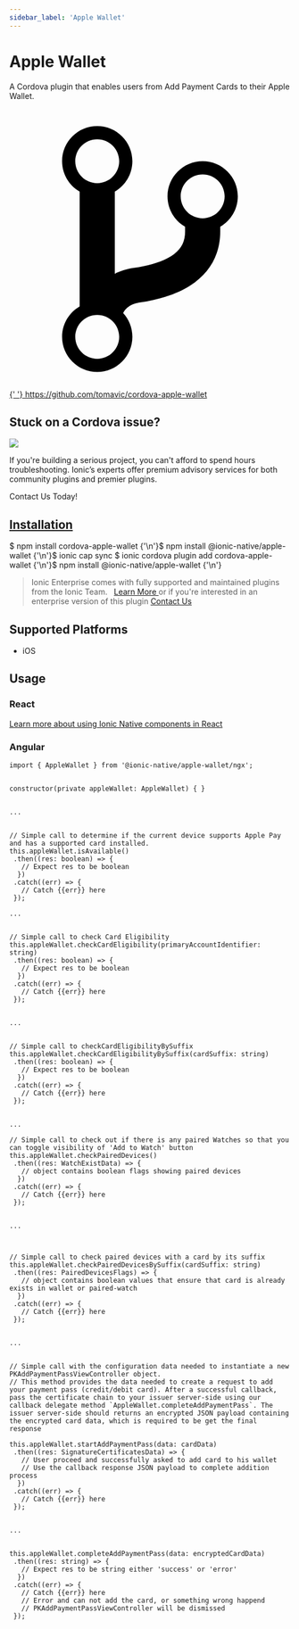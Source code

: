```yaml
---
sidebar_label: 'Apple Wallet'
---
```



# Apple Wallet

A Cordova plugin that enables users from Add Payment Cards to their Apple Wallet.

<p>
  <a href="https://github.com/tomavic/cordova-apple-wallet" target="_blank" rel="noopener" className="git-link">
    <svg viewBox="0 0 512 512">
      <path d="M416 160c0-35.3-28.7-64-64-64s-64 28.7-64 64c0 23.7 12.9 44.3 32 55.4v8.6c0 19.9-7.8 33.7-25.3 44.9-15.4 9.8-38.1 17.1-67.5 21.5-14 2.1-25.7 6-35.2 10.7V151.4c19.1-11.1 32-31.7 32-55.4 0-35.3-28.7-64-64-64S96 60.7 96 96c0 23.7 12.9 44.3 32 55.4v209.2c-19.1 11.1-32 31.7-32 55.4 0 35.3 28.7 64 64 64s64-28.7 64-64c0-16.6-6.3-31.7-16.7-43.1 1.9-4.9 9.7-16.3 29.4-19.3 38.8-5.8 68.9-15.9 92.3-30.8 36-22.8 55-57 55-98.8v-8.6c19.1-11.1 32-31.7 32-55.4zM160 56c22.1 0 40 17.9 40 40s-17.9 40-40 40-40-17.9-40-40 17.9-40 40-40zm0 400c-22.1 0-40-17.9-40-40s17.9-40 40-40 40 17.9 40 40-17.9 40-40 40zm192-256c-22.1 0-40-17.9-40-40s17.9-40 40-40 40 17.9 40 40-17.9 40-40 40z"></path>
    </svg>{' '}
    https://github.com/tomavic/cordova-apple-wallet
  </a>
</p>

<h2>Stuck on a Cordova issue?</h2>
<DocsCard
  className="cordova-ee-card"
  header="Don't waste precious time on plugin issues."
  href="https://ionicframework.com/sales?product_of_interest=Ionic%20Native"
>
  <div>
    <img src={require('./_assets/img/native-cordova-bot.png').default} class="cordova-ee-img" />
    <p>
      If you're building a serious project, you can't afford to spend hours troubleshooting. Ionic’s experts offer
      premium advisory services for both community plugins and premier plugins.
    </p>
    <DocsButton className="native-ee-detail">Contact Us Today!</DocsButton>
  </div>
</DocsCard>

<h2 id="installation">
  <a href="#installation">Installation</a>
</h2>
<Tabs
  groupId="runtime"
  defaultValue="Capacitor"
  values={[
    { value: 'Capacitor', label: 'Capacitor' },
    { value: 'Cordova', label: 'Cordova' },
    { value: 'Enterprise', label: 'Enterprise' },
  ]}
>
  <TabItem value="Capacitor">
    <CodeBlock className="language-shell">
      $ npm install cordova-apple-wallet {'\n'}$ npm install @ionic-native/apple-wallet {'\n'}$ ionic cap sync
    </CodeBlock>
  </TabItem>
  <TabItem value="Cordova">
    <CodeBlock className="language-shell">
      $ ionic cordova plugin add cordova-apple-wallet {'\n'}$ npm install @ionic-native/apple-wallet {'\n'}
    </CodeBlock>
  </TabItem>
  <TabItem value="Enterprise">
    <blockquote>
      Ionic Enterprise comes with fully supported and maintained plugins from the Ionic Team. &nbsp;
      <a class="btn" href="https://ionic.io/docs/premier-plugins">
        Learn More
      </a> or if you're interested in an enterprise version of this plugin <a
        class="btn"
        href="https://ionicframework.com/sales?product_of_interest=Ionic%20Enterprise%20Engine"
      >
        Contact Us
      </a>
    </blockquote>
  </TabItem>
</Tabs>

## Supported Platforms

- iOS

## Usage

### React

[Learn more about using Ionic Native components in React](../native-community.mdx#react)

### Angular

```tsx
import { AppleWallet } from '@ionic-native/apple-wallet/ngx';


constructor(private appleWallet: AppleWallet) { }


...


// Simple call to determine if the current device supports Apple Pay and has a supported card installed.
this.appleWallet.isAvailable()
 .then((res: boolean) => {
   // Expect res to be boolean
  })
 .catch((err) => {
   // Catch {{err}} here
 });

...


// Simple call to check Card Eligibility
this.appleWallet.checkCardEligibility(primaryAccountIdentifier: string)
 .then((res: boolean) => {
   // Expect res to be boolean
  })
 .catch((err) => {
   // Catch {{err}} here
 });


...


// Simple call to checkCardEligibilityBySuffix
this.appleWallet.checkCardEligibilityBySuffix(cardSuffix: string)
 .then((res: boolean) => {
   // Expect res to be boolean
  })
 .catch((err) => {
   // Catch {{err}} here
 });


...

// Simple call to check out if there is any paired Watches so that you can toggle visibility of 'Add to Watch' button
this.appleWallet.checkPairedDevices()
 .then((res: WatchExistData) => {
   // object contains boolean flags showing paired devices
  })
 .catch((err) => {
   // Catch {{err}} here
 });


...



// Simple call to check paired devices with a card by its suffix
this.appleWallet.checkPairedDevicesBySuffix(cardSuffix: string)
 .then((res: PairedDevicesFlags) => {
   // object contains boolean values that ensure that card is already exists in wallet or paired-watch
  })
 .catch((err) => {
   // Catch {{err}} here
 });


...


// Simple call with the configuration data needed to instantiate a new PKAddPaymentPassViewController object.
// This method provides the data needed to create a request to add your payment pass (credit/debit card). After a successful callback, pass the certificate chain to your issuer server-side using our callback delegate method `AppleWallet.completeAddPaymentPass`. The issuer server-side should returns an encrypted JSON payload containing the encrypted card data, which is required to be get the final response

this.appleWallet.startAddPaymentPass(data: cardData)
 .then((res: SignatureCertificatesData) => {
   // User proceed and successfully asked to add card to his wallet
   // Use the callback response JSON payload to complete addition process
  })
 .catch((err) => {
   // Catch {{err}} here
 });


...


this.appleWallet.completeAddPaymentPass(data: encryptedCardData)
 .then((res: string) => {
   // Expect res to be string either 'success' or 'error'
  })
 .catch((err) => {
   // Catch {{err}} here
   // Error and can not add the card, or something wrong happend
   // PKAddPaymentPassViewController will be dismissed
 });

```
